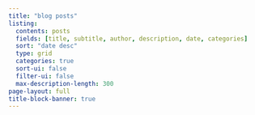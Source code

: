 ```yaml
---
title: "blog posts"
listing:
  contents: posts
  fields: [title, subtitle, author, description, date, categories]
  sort: "date desc"
  type: grid
  categories: true
  sort-ui: false
  filter-ui: false
  max-description-length: 300
page-layout: full
title-block-banner: true
---
```



